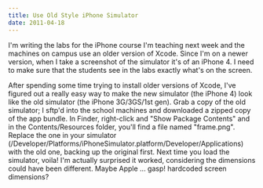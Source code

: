 ```yaml
---
title: Use Old Style iPhone Simulator
date: 2011-04-18
---
```



I'm writing the labs for the iPhone course I'm teaching next week and the machines on campus use an older version of Xcode. Since I'm on a newer version, when I take a screenshot of the simulator it's of an iPhone 4. I need to make sure that the students see in the labs exactly what's on the screen.

After spending some time trying to install older versions of Xcode, I've figured out a really easy way to make the new simulator (the iPhone 4) look like the old simulator (the iPhone 3G/3GS/1st gen). Grab a copy of the old simulator; I sftp'd into the school machines and downloaded a zipped copy of the app bundle. In Finder, right-click and "Show Package Contents" and in the Contents/Resources folder, you'll find a file named "frame.png". Replace the one in your simulator (/Developer/Platforms/iPhoneSimulator.platform/Developer/Applications) with the old one, backing up the original first. Next time you load the simulator, voila! I'm actually surprised it worked, considering the dimensions could have been different. Maybe Apple ... gasp! hardcoded screen dimensions?


  